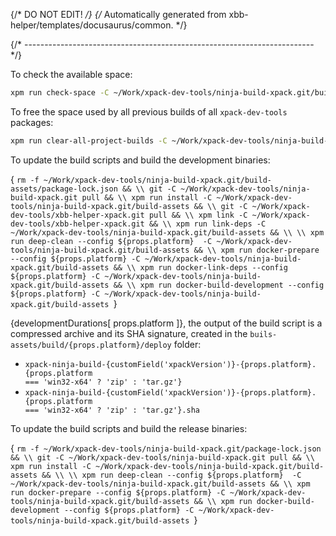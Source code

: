 {/* DO NOT EDIT! */}
{/* Automatically generated from xbb-helper/templates/docusaurus/common. */}




{/* ------------------------------------------------------------------------ */}

To check the available space:

```sh
xpm run check-space -C ~/Work/xpack-dev-tools/ninja-build-xpack.git/build-assets
```

To free the space used by all previous builds of all `xpack-dev-tools` packages:

```sh
xpm run clear-all-project-builds -C ~/Work/xpack-dev-tools/ninja-build-xpack.git/build-assets
```

To update the build scripts and build the development binaries:

<CodeBlock language="sh"> {
`rm -f ~/Work/xpack-dev-tools/ninja-build-xpack.git/build-assets/package-lock.json && \\
git -C ~/Work/xpack-dev-tools/ninja-build-xpack.git pull && \\
xpm run install -C ~/Work/xpack-dev-tools/ninja-build-xpack.git/build-assets && \\
git -C ~/Work/xpack-dev-tools/xbb-helper-xpack.git pull && \\
xpm link -C ~/Work/xpack-dev-tools/xbb-helper-xpack.git && \\
xpm run link-deps -C ~/Work/xpack-dev-tools/ninja-build-xpack.git/build-assets && \\
\\
xpm run deep-clean --config ${props.platform}  -C ~/Work/xpack-dev-tools/ninja-build-xpack.git/build-assets && \\
xpm run docker-prepare --config ${props.platform} -C ~/Work/xpack-dev-tools/ninja-build-xpack.git/build-assets && \\
xpm run docker-link-deps --config ${props.platform} -C ~/Work/xpack-dev-tools/ninja-build-xpack.git/build-assets && \\
xpm run docker-build-development --config ${props.platform} -C ~/Work/xpack-dev-tools/ninja-build-xpack.git/build-assets
`} </CodeBlock>

{developmentDurations[ props.platform ]}, the output of the build script is a compressed
archive and its SHA signature, created in
the <code>buils-assets/build/{props.platform}/deploy</code> folder:

* <code>xpack-ninja-build-{customField('xpackVersion')}-{props.platform}.{props.platform === 'win32-x64' ? 'zip' : 'tar.gz'}</code>
* <code>xpack-ninja-build-{customField('xpackVersion')}-{props.platform}.{props.platform === 'win32-x64' ? 'zip' : 'tar.gz'}.sha</code>

To update the build scripts and build the release binaries:

<CodeBlock language="sh"> {
`rm -f ~/Work/xpack-dev-tools/ninja-build-xpack.git/package-lock.json && \\
git -C ~/Work/xpack-dev-tools/ninja-build-xpack.git pull && \\
xpm run install -C ~/Work/xpack-dev-tools/ninja-build-xpack.git/build-assets && \\
\\
xpm run deep-clean --config ${props.platform}  -C ~/Work/xpack-dev-tools/ninja-build-xpack.git/build-assets && \\
xpm run docker-prepare --config ${props.platform} -C ~/Work/xpack-dev-tools/ninja-build-xpack.git/build-assets && \\
xpm run docker-build-development --config ${props.platform} -C ~/Work/xpack-dev-tools/ninja-build-xpack.git/build-assets
`} </CodeBlock>
